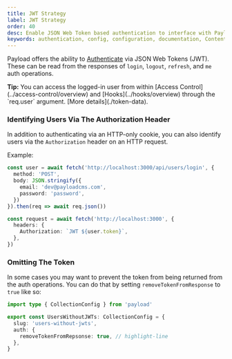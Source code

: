 ```yaml
---
title: JWT Strategy
label: JWT Strategy
order: 40
desc: Enable JSON Web Token based authentication to interface with Payload.
keywords: authentication, config, configuration, documentation, Content Management System, cms, headless, javascript, node, react, nextjs
---
```


Payload offers the ability to [Authenticate](./overview) via JSON Web Tokens (JWT). These can be read from the responses of `login`, `logout`, `refresh`, and `me` auth operations.

<Banner type="success">
  <strong>Tip:</strong>
  You can access the logged-in user from within [Access Control](../access-control/overview) and [Hooks](../hooks/overview) through the `req.user` argument. [More details](./token-data).
</Banner>

### Identifying Users Via The Authorization Header

In addition to authenticating via an HTTP-only cookie, you can also identify users via the `Authorization` header on an HTTP request.

Example:

```ts
const user = await fetch('http://localhost:3000/api/users/login', {
  method: 'POST',
  body: JSON.stringify({
    email: 'dev@payloadcms.com',
    password: 'password',
  })
}).then(req => await req.json())

const request = await fetch('http://localhost:3000', {
  headers: {
    Authorization: `JWT ${user.token}`,
  },
})
```

### Omitting The Token

In some cases you may want to prevent the token from being returned from the auth operations. You can do that by setting `removeTokenFromResponse` to `true` like so:

```ts
import type { CollectionConfig } from 'payload'

export const UsersWithoutJWTs: CollectionConfig = {
  slug: 'users-without-jwts',
  auth: {
    removeTokenFromRepsonse: true, // highlight-line
  },
}
```
